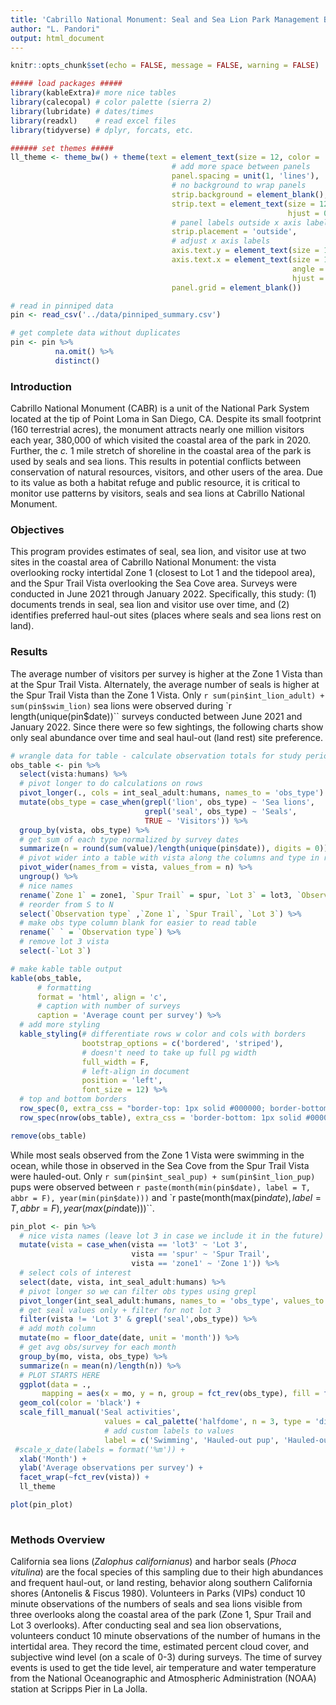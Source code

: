 ```yaml
---
title: 'Cabrillo National Monument: Seal and Sea Lion Park Management Briefing'
author: "L. Pandori"
output: html_document
---
```


```r
knitr::opts_chunk$set(echo = FALSE, message = FALSE, warning = FALSE)
```

```r

##### load packages #####
library(kableExtra)# more nice tables
library(calecopal) # color palette (sierra 2)
library(lubridate) # dates/times
library(readxl)    # read excel files
library(tidyverse) # dplyr, forcats, etc.

###### set themes #####
ll_theme <- theme_bw() + theme(text = element_text(size = 12, color = 'black'),
                                    # add more space between panels
                                    panel.spacing = unit(1, 'lines'),
                                    # no background to wrap panels
                                    strip.background = element_blank(),
                                    strip.text = element_text(size = 12, 
                                                              hjust = 0),
                                    # panel labels outside x axis labels
                                    strip.placement = 'outside',
                                    # adjust x axis labels
                                    axis.text.y = element_text(size = 12),
                                    axis.text.x = element_text(size = 12, 
                                                               angle = 45, 
                                                               hjust = 1),
                                    panel.grid = element_blank())

# read in pinniped data
pin <- read_csv('../data/pinniped_summary.csv')

# get complete data without duplicates
pin <- pin %>%
          na.omit() %>%
          distinct()

```

### Introduction

Cabrillo National Monument (CABR) is a unit of the National Park System located at the tip of Point Loma in San Diego, CA. Despite its small footprint (160 terrestrial acres), the monument attracts nearly one million visitors each year, 380,000 of which visited the coastal area of the park in 2020. Further, the *c.* 1 mile stretch of shoreline in the coastal area of the park is used by seals and sea lions. This results in potential conflicts between conservation of natural resources, visitors, and other users of the area. Due to its value as both a habitat refuge and public resource, it is critical to monitor use patterns by visitors, seals and sea lions at Cabrillo National Monument.

### Objectives

This program provides estimates of seal, sea lion, and visitor use at two sites in the coastal area of Cabrillo National Monument: the vista overlooking rocky intertidal Zone 1 (closest to Lot 1 and the tidepool area), and the Spur Trail Vista overlooking the Sea Cove area. Surveys were conducted in June 2021 through January 2022. Specifically, this study: (1) documents trends in seal, sea lion and visitor use over time, and (2) identifies preferred haul-out sites (places where seals and sea lions rest on land).

### Results

The average number of visitors per survey is higher at the Zone 1 Vista than at the Spur Trail Vista. Alternately, the average number of seals is higher at the Spur Trail Vista than the Zone 1 Vista. Only `r sum(pin$int_lion_adult) + sum(pin$swim_lion)` sea lions were observed during `r length(unique(pin$date))`` surveys conducted between June 2021 and January 2022. Since there were so few sightings, the following charts show only seal abundance over time and seal haul-out (land rest) site preference. 

```r

# wrangle data for table - calculate observation totals for study period
obs_table <- pin %>%
  select(vista:humans) %>%
  # pivot longer to do calculations on rows
  pivot_longer(., cols = int_seal_adult:humans, names_to = 'obs_type') %>%
  mutate(obs_type = case_when(grepl('lion', obs_type) ~ 'Sea lions',
                              grepl('seal', obs_type) ~ 'Seals',
                              TRUE ~ 'Visitors')) %>%
  group_by(vista, obs_type) %>%
  # get sum of each type normalized by survey dates
  summarize(n = round(sum(value)/length(unique(pin$date)), digits = 0)) %>%
  # pivot wider into a table with vista along the columns and type in rows
  pivot_wider(names_from = vista, values_from = n) %>%
  ungroup() %>%
  # nice names
  rename(`Zone 1` = zone1, `Spur Trail` = spur, `Lot 3` = lot3, `Observation type` = obs_type) %>%
  # reorder from S to N
  select(`Observation type` ,`Zone 1`, `Spur Trail`, `Lot 3`) %>%
  # make obs type column blank for easier to read table
  rename(` ` = `Observation type`) %>%
  # remove lot 3 vista
  select(-`Lot 3`)

# make kable table output
kable(obs_table, 
      # formatting
      format = 'html', align = 'c', 
      # caption with number of surveys
      caption = 'Average count per survey') %>%
  # add more styling
  kable_styling(# differentiate rows w color and cols with borders
                bootstrap_options = c('bordered', 'striped'),
                # doesn't need to take up full pg width
                full_width = F,
                # left-align in document
                position = 'left',
                font_size = 12) %>%
  # top and bottom borders
  row_spec(0, extra_css = "border-top: 1px solid #000000; border-bottom: 1px solid #000000;") %>% 
  row_spec(nrow(obs_table), extra_css = 'border-bottom: 1px solid #000000;')

remove(obs_table)

```

While most seals observed from the Zone 1 Vista were swimming in the ocean, while those in observed in the Sea Cove from the Spur Trail Vista were hauled-out. Only `r sum(pin$int_seal_pup) + sum(pin$int_lion_pup)` pups were observed between `r paste(month(min(pin$date), label = T, abbr = F), year(min(pin$date)))` and `r paste(month(max(pin$date), label = T, abbr = F), year(max(pin$date)))``. 

```r

pin_plot <- pin %>%
  # nice vista names (leave lot 3 in case we include it in the future)
  mutate(vista = case_when(vista == 'lot3' ~ 'Lot 3',
                           vista == 'spur' ~ 'Spur Trail',
                           vista == 'zone1' ~ 'Zone 1')) %>%
  # select cols of interest
  select(date, vista, int_seal_adult:humans) %>%
  # pivot longer so we can filter obs types using grepl
  pivot_longer(int_seal_adult:humans, names_to = 'obs_type', values_to = 'n') %>%
  # get seal values only + filter for not lot 3
  filter(vista != 'Lot 3' & grepl('seal',obs_type)) %>%
  # add moth column
  mutate(mo = floor_date(date, unit = 'month')) %>%
  # get avg obs/survey for each month
  group_by(mo, vista, obs_type) %>%
  summarize(n = mean(n)/length(n)) %>%
  # PLOT STARTS HERE
  ggplot(data = .,
       mapping = aes(x = mo, y = n, group = fct_rev(obs_type), fill = fct_rev(obs_type))) + 
  geom_col(color = 'black') + 
  scale_fill_manual('Seal activities',
                     values = cal_palette('halfdome', n = 3, type = 'discrete'), 
                     # add custom labels to values
                     label = c('Swimming', 'Hauled-out pup', 'Hauled-out adult')) +
 #scale_x_date(labels = format('%m')) +
  xlab('Month') + 
  ylab('Average observations per survey') + 
  facet_wrap(~fct_rev(vista)) +
  ll_theme

plot(pin_plot)
  
```

### Methods Overview

California sea lions (*Zalophus californianus*) and harbor seals (*Phoca vitulina*) are the focal species of this sampling due to their high abundances and frequent haul-out, or land resting, behavior along southern California shores (Antonelis & Fiscus 1980). Volunteers in Parks (VIPs) conduct 10 minute observations of the numbers of seals and sea lions visible from three overlooks along the coastal area of the park (Zone 1, Spur Trail and Lot 3 overlooks). After conducting seal and sea lion observations, volunteers conduct 10 minute observations of the number of humans in the intertidal area. They record the time, estimated percent cloud cover, and subjective wind level (on a scale of 0-3) during surveys. The time of survey events is used to get the tide level, air temperature and water temperature from the National Oceanographic and Atmospheric Administration (NOAA) station at Scripps Pier in La Jolla.